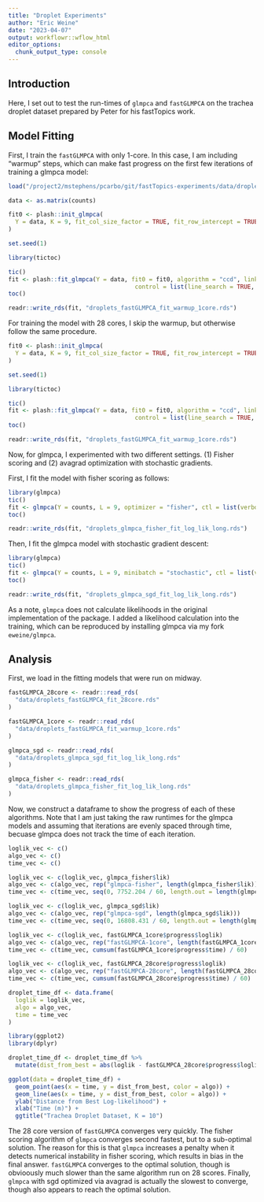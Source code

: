 ```yaml
---
title: "Droplet Experiments"
author: "Eric Weine"
date: "2023-04-07"
output: workflowr::wflow_html
editor_options:
  chunk_output_type: console
---
```


## Introduction

Here, I set out to test the run-times of `glmpca` and `fastGLMPCA` on the trachea droplet dataset prepared by Peter for his fastTopics work. 

## Model Fitting

First, I train the `fastGLMPCA` with only 1-core. In this case, I am including "warmup" steps, which can make fast progress on the first few iterations of training a glmpca model:

```r
load("/project2/mstephens/pcarbo/git/fastTopics-experiments/data/droplet.RData")

data <- as.matrix(counts)

fit0 <- plash::init_glmpca(
  Y = data, K = 9, fit_col_size_factor = TRUE, fit_row_intercept = TRUE
)

set.seed(1)

library(tictoc)

tic()
fit <- plash::fit_glmpca(Y = data, fit0 = fit0, algorithm = "ccd", link = "log",
                                    control = list(line_search = TRUE, num_iter = 5), warmup = TRUE)
toc()

readr::write_rds(fit, "droplets_fastGLMPCA_fit_warmup_1core.rds")
```

For training the model with 28 cores, I skip the warmup, but otherwise follow the same procedure.

```r
fit0 <- plash::init_glmpca(
  Y = data, K = 9, fit_col_size_factor = TRUE, fit_row_intercept = TRUE
)

set.seed(1)

library(tictoc)

tic()
fit <- plash::fit_glmpca(Y = data, fit0 = fit0, algorithm = "ccd", link = "log",
                                    control = list(line_search = TRUE, num_iter = 5), warmup = TRUE)
toc()

readr::write_rds(fit, "droplets_fastGLMPCA_fit_warmup_1core.rds")
```

Now, for glmpca, I experimented with two different settings. (1) Fisher scoring and (2) avagrad optimization with stochastic gradients.

First, I fit the model with fisher scoring as follows:

```r
library(glmpca)
tic()
fit <- glmpca(Y = counts, L = 9, optimizer = "fisher", ctl = list(verbose = TRUE, maxIter = 25, minIter = 5))
toc()

readr::write_rds(fit, "droplets_glmpca_fisher_fit_log_lik_long.rds")
```

Then, I fit the glmpca model with stochastic gradient descent:

```r
library(glmpca)
tic()
fit <- glmpca(Y = counts, L = 9, minibatch = "stochastic", ctl = list(verbose = TRUE, maxIter = 1100))
toc()

readr::write_rds(fit, "droplets_glmpca_sgd_fit_log_lik_long.rds")
```

As a note, `glmpca` does not calculate likelihoods in the original implementation of the package. I added a likelihood calculation into the training, which can be reproduced by installing glmpca via my fork `eweine/glmpca`. 

## Analysis

First, we load in the fitting models that were run on midway.

```r
fastGLMPCA_28core <- readr::read_rds(
  "data/droplets_fastGLMPCA_fit_28core.rds"
)

fastGLMPCA_1core <- readr::read_rds(
  "data/droplets_fastGLMPCA_fit_warmup_1core.rds"
)

glmpca_sgd <- readr::read_rds(
  "data/droplets_glmpca_sgd_fit_log_lik_long.rds"
)

glmpca_fisher <- readr::read_rds(
  "data/droplets_glmpca_fisher_fit_log_lik_long.rds"
)
```

Now, we construct a dataframe to show the progress of each of these algorithms. Note that I am just taking the raw runtimes for the glmpca models and assuming that iterations are evenly spaced through time, becuase glmpca does not track the time of each iteration.

```r
loglik_vec <- c()
algo_vec <- c()
time_vec <- c()

loglik_vec <- c(loglik_vec, glmpca_fisher$lik)
algo_vec <- c(algo_vec, rep("glmpca-fisher", length(glmpca_fisher$lik)))
time_vec <- c(time_vec, seq(0, 7752.204 / 60, length.out = length(glmpca_fisher$lik)))

loglik_vec <- c(loglik_vec, glmpca_sgd$lik)
algo_vec <- c(algo_vec, rep("glmpca-sgd", length(glmpca_sgd$lik)))
time_vec <- c(time_vec, seq(0, 16808.431 / 60, length.out = length(glmpca_sgd$lik)))

loglik_vec <- c(loglik_vec, fastGLMPCA_1core$progress$loglik)
algo_vec <- c(algo_vec, rep("fastGLMPCA-1core", length(fastGLMPCA_1core$progress$loglik)))
time_vec <- c(time_vec, cumsum(fastGLMPCA_1core$progress$time) / 60)

loglik_vec <- c(loglik_vec, fastGLMPCA_28core$progress$loglik)
algo_vec <- c(algo_vec, rep("fastGLMPCA-28core", length(fastGLMPCA_28core$progress$loglik)))
time_vec <- c(time_vec, cumsum(fastGLMPCA_28core$progress$time) / 60)

droplet_time_df <- data.frame(
  loglik = loglik_vec,
  algo = algo_vec,
  time = time_vec
)

library(ggplot2)
library(dplyr)

droplet_time_df <- droplet_time_df %>%
  mutate(dist_from_best = abs(loglik - fastGLMPCA_28core$progress$loglik[23]))

ggplot(data = droplet_time_df) +
  geom_point(aes(x = time, y = dist_from_best, color = algo)) +
  geom_line(aes(x = time, y = dist_from_best, color = algo)) +
  ylab("Distance from Best Log-likelihood") +
  xlab("Time (m)") +
  ggtitle("Trachea Droplet Dataset, K = 10")
```

The 28 core version of `fastGLMPCA` converges very quickly. The fisher scoring algorithm of `glmpca` converges second fastest, but to a sub-optimal solution. The reason for this is that `glmpca` increases a penalty when it detects numerical instability in fisher scoring, which results in bias in the final answer. `fastGLMPCA` converges to the optimal solution, though is obvioously much slower than the same algorithm run on 28 scores. Finally, `glmpca` with sgd optimized via avagrad is actually the slowest to converge, though also appears to reach the optimal solution.

